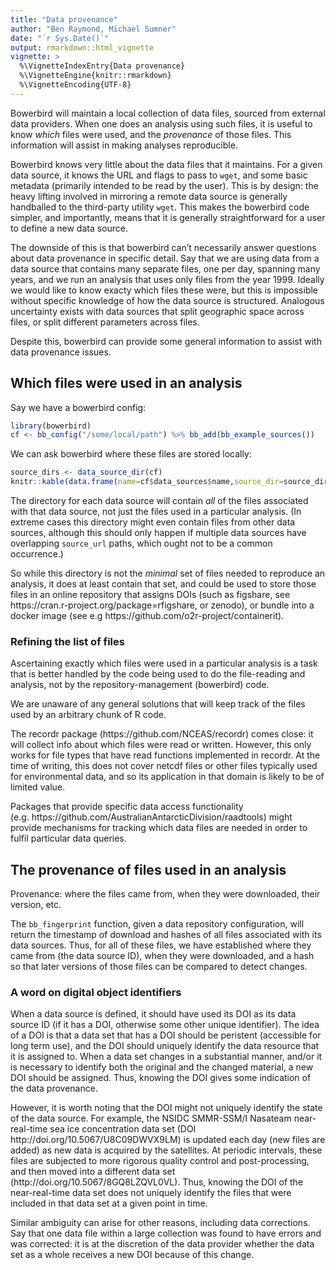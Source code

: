 ```yaml
---
title: "Data provenance"
author: "Ben Raymond, Michael Sumner"
date: "`r Sys.Date()`"
output: rmarkdown::html_vignette
vignette: >
  %\VignetteIndexEntry{Data provenance}
  %\VignetteEngine{knitr::rmarkdown}
  %\VignetteEncoding{UTF-8}
---
```


Bowerbird will maintain a local collection of data files, sourced from external data providers. When one does an analysis using such files, it is useful to know *which* files were used, and the *provenance* of those files. This information will assist in making analyses reproducible.

Bowerbird knows very little about the data files that it maintains. For a given data source, it knows the URL and flags to pass to `wget`, and some basic metadata (primarily intended to be read by the user). This is by design: the heavy lifting involved in mirroring a remote data source is generally handballed to the third-party utility `wget`. This makes the bowerbird code simpler, and importantly, means that it is generally straightforward for a user to define a new data source.

The downside of this is that bowerbird can't necessarily answer questions about data provenance in specific detail. Say that we are using data from a data source that contains many separate files, one per day, spanning many years, and we run an analysis that uses only files from the year 1999. Ideally we would like to know exacty which files these were, but this is impossible without specific knowledge of how the data source is structured. Analogous uncertainty exists with data sources that split geographic space across files, or split different parameters across files.

Despite this, bowerbird can provide some general information to assist with data provenance issues.

## Which files were used in an analysis

Say we have a bowerbird config:
```r
library(bowerbird)
cf <- bb_config("/some/local/path") %>% bb_add(bb_example_sources())
```

We can ask bowerbird where these files are stored locally:
```r
source_dirs <- data_source_dir(cf)
knitr::kable(data.frame(name=cf$data_sources$name,source_dir=source_dirs))
```

The directory for each data source will contain *all* of the files associated with that data source, not just the files used in a particular analysis. (In extreme cases this directory might even contain files from other data sources, although this should only happen if multiple data sources have overlapping `source_url` paths, which ought not to be a common occurrence.)

So while this directory is not the *minimal* set of files needed to reproduce an analysis, it does at least contain that set, and could be used to store those files in an online repository that assigns DOIs (such as figshare, see https://cran.r-project.org/package=rfigshare, or zenodo), or bundle into a docker image (see e.g https://github.com/o2r-project/containerit).

### Refining the list of files

Ascertaining exactly which files were used in a particular analysis is a task that is better handled by the code being used to do the file-reading and analysis, not by the repository-management (bowerbird) code.

We are unaware of any general solutions that will keep track of the files used by an arbitrary chunk of R code.

The recordr package (https://github.com/NCEAS/recordr) comes close: it will collect info about which files were read or written. However, this only works for file types that have read functions implemented in recordr. At the time of writing, this does not cover netcdf files or other files typically used for environmental data, and so its application in that domain is likely to be of limited value.

Packages that provide specific data access functionality (e.g. https://github.com/AustralianAntarcticDivision/raadtools) might provide mechanisms for tracking which data files are needed in order to fulfil particular data queries.

## The provenance of files used in an analysis

Provenance: where the files came from, when they were downloaded, their version, etc.

The `bb_fingerprint` function, given a data repository configuration, will return the timestamp of download and hashes of all files associated with its data sources. Thus, for all of these files, we have established where they came from (the data source ID), when they were downloaded, and a hash so that later versions of those files can be compared to detect changes.

### A word on digital object identifiers

When a data source is defined, it should have used its DOI as its data source ID (if it has a DOI, otherwise some other unique identifier). The idea of a DOI is that a data set that has a DOI should be peristent (accessible for long term use), and the DOI should uniquely identify the data resource that it is assigned to. When a data set changes in a substantial manner, and/or it is necessary to identify both the original and the changed material, a new DOI should be assigned. Thus, knowing the DOI gives some indication of the data provenance.

However, it is worth noting that the DOI might not uniquely identify the state of the data source. For example, the NSIDC SMMR-SSM/I Nasateam near-real-time sea ice concentration data set (DOI http://doi.org/10.5067/U8C09DWVX9LM) is updated each day (new files are added) as new data is acquired by the satellites. At periodic intervals, these files are subjected to more rigorous quality control and post-processing, and then moved into a different data set (http://doi.org/10.5067/8GQ8LZQVL0VL). Thus, knowing the DOI of the near-real-time data set does not uniquely identify the files that were included in that data set at a given point in time.

Similar ambiguity can arise for other reasons, including data corrections. Say that one data file within a large collection was found to have errors and was corrected: it is at the discretion of the data provider whether the data set as a whole receives a new DOI because of this change.

